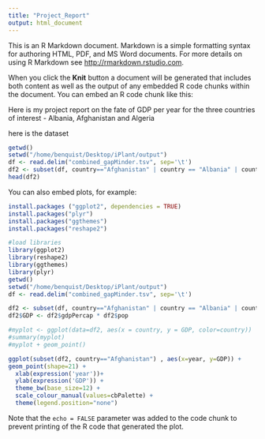 ```yaml
---
title: "Project_Report"
output: html_document
---
```


This is an R Markdown document. Markdown is a simple formatting syntax for authoring HTML, PDF, and MS Word documents. For more details on using R Markdown see <http://rmarkdown.rstudio.com>.

When you click the **Knit** button a document will be generated that includes both content as well as the output of any embedded R code chunks within the document. You can embed an R code chunk like this:


Here is my project report on the fate of GDP per year for the three countries of interest - Albania, Afghanistan and Algeria

here is the dataset

```r
getwd()
setwd("/home/benquist/Desktop/iPlant/output")
df <- read.delim("combined_gapMinder.tsv", sep='\t')
df2 <- subset(df, country=="Afghanistan" | country == "Albania" | country == "Algeria")
head(df2)
```

You can also embed plots, for example:

```r

install.packages ("ggplot2", dependencies = TRUE)
install.packages("plyr")
install.packages("ggthemes")
install.packages("reshape2")

#load libraries
library(ggplot2)
library(reshape2)
library(ggthemes)
library(plyr)
getwd()
setwd("/home/benquist/Desktop/iPlant/output")
df <- read.delim("combined_gapMinder.tsv", sep='\t')

df2 <- subset(df, country=="Afghanistan" | country == "Albania" | country == "Algeria")
df2$GDP <- df2$gdpPercap * df2$pop

#myplot <- ggplot(data=df2, aes(x = country, y = GDP, color=country))
#summary(myplot)
#myplot + geom_point() 

ggplot(subset(df2, country=="Afghanistan") , aes(x=year, y=GDP)) +
geom_point(shape=21) +
  xlab(expression('year'))+
  ylab(expression('GDP')) +
  theme_bw(base_size=12) +
  scale_colour_manual(values=cbPalette) +
  theme(legend.position="none")


```

Note that the `echo = FALSE` parameter was added to the code chunk to prevent printing of the R code that generated the plot.

